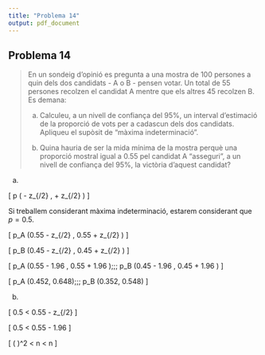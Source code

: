 ```yaml
---
title: "Problema 14"
output: pdf_document
---
```


## Problema 14

> En un sondeig d'opinió es pregunta a una mostra de 100 persones a quin dels dos candidats - A o B - pensen votar. Un total de 55 persones recolzen el candidat A mentre que els altres 45 recolzen B. Es demana:
>
> a. Calculeu, a un nivell de confiança del 95%, un interval d'estimació de la proporció de vots per a cadascun dels dos candidats. Apliqueu el supòsit de "màxima indeterminació".
>
> b. Quina hauria de ser la mida mínima de la mostra perquè una proporció mostral igual a 0.55 pel candidat A "asseguri", a un nivell de confiança del 95%, la victòria d'aquest candidat?

a.

\[
p \in \left(\hat{p} - z_{\alpha/2} \frac{ \sqrt{p (1-p)}}{\sqrt{n}}, \hat{p} + z_{\alpha/2} \frac{ \sqrt{p (1-p)}}{\sqrt{n}}\right) \mbox{ amb 95\% confiança}
\]

Si treballem considerant màxima indeterminació, estarem considerant que $p = 0.5$.

\[
p_A \in \left(0.55 - z_{\alpha/2} \frac{ 0.5}{\sqrt{n}}, 0.55 + z_{\alpha/2} \frac{0.5}{\sqrt{n}}\right) \mbox{ amb 95\% confiança}
\]

\[
p_B \in \left(0.45 - z_{\alpha/2} \frac{ 0.5}{\sqrt{n}}, 0.45 + z_{\alpha/2} \frac{0.5}{\sqrt{n}}\right) \mbox{ amb 95\% confiança}
\]

\[
p_A \in \left(0.55 - 1.96 \frac{ 0.5}{10}, 0.55 + 1.96 \frac{0.5}{10}\right);\;\;
p_B \in \left(0.45 - 1.96 \frac{ 0.5}{10}, 0.45 + 1.96 \frac{0.5}{10}\right)
\]

\[
p_A \in \left(0.452, 0.648\right);\;\;
p_B \in \left(0.352, 0.548\right)
\]


b.

\[
0.5 < 0.55 - z_{\alpha/2} \frac{ 0.5}{\sqrt{n}}
\]

\[
0.5 < 0.55 - 1.96 \frac{ 0.5}{\sqrt{n}}
\]

\[
\left( \frac{1.96 \times 0.5}{0.05} \right)^2 < n \iff 384.16 < n
\]
